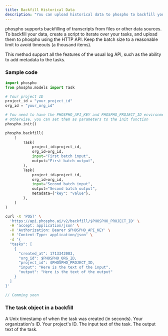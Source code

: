```yaml
---
title: Backfill Historical Data
description: "You can upload historical data to phospho to backfill your logs."
---
```


phospho supports backfilling of transcripts from files or other data sources. To backfill your data, create a script to iterate over your tasks, and upload them to phospho using the HTTP API. Keep the batch size to a reasonable limit to avoid timeouts (a thousand items).

This method support all the features of the usual log API, such as the ability to add metadata to the tasks.

### Sample code

<CodeGroup>

```python Python
import phospho
from phospho.models import Task

# Your project ID
project_id = "your_project_id"
org_id = "your_org_id"

# You need to have the PHOSPHO_API_KEY and PHOSPHO_PROJECT_ID environment variables set
# Otherwise, you can set them as parameters to the init function
phospho.init()

phospho.backfill(
    [
        Task(
            project_id=project_id,
            org_id=org_id,
            input="First batch input",
            output="First batch output",
        ),
        Task(
            project_id=project_id,
            org_id=org_id,
            input="Second batch input",
            output="Second batch output",
            metadata={"key": "value"},
        ),
    ]
)

```

```bash HTTP API
curl -X 'POST' \
  'https://api.phospho.ai/v2/backfill/$PHOSPHO_PROJECT_ID' \
  -H 'accept: application/json' \
  -H 'Authorization: Bearer $PHOSPHO_API_KEY' \
  -H 'Content-Type: application/json' \
  -d '{
  "tasks": [
    {
      "created_at": 1713342083,
      "org_id": $PHOSPHO_ORG_ID,
      "project_id": $PHOSPHO_PROJECT_ID,
      "input": "Here is the text of the input",
      "output": "Here is the text of the output"
    }
  ]
}'
```

```javascript JS
// Comming soon
```

</CodeGroup>

### The task object in a backfill

<ParamField path="created_at" type="int" required>
  A Unix timestamp of when the task was created (in seconds).
</ParamField>
<ParamField path="org_id" type="string" required>
  Your organization's ID.
</ParamField>
<ParamField path="project_id" type="string" required>
  Your project's ID.
</ParamField>
<ParamField path="input" type="string" required>
  The input text of the task.
</ParamField>
<ParamField path="output" type="string" required>
  The output text of the task.
</ParamField>

